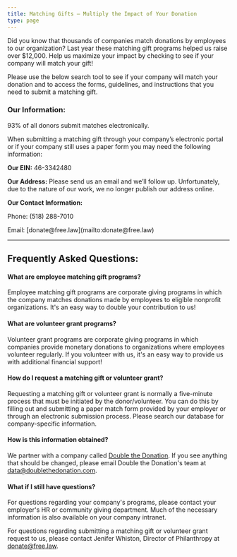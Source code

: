 ```yaml
---
title: Matching Gifts – Multiply the Impact of Your Donation
type: page
---
```


<p className="lead">Did you know that thousands of companies match donations by employees to our organization? Last year these matching gift programs helped us raise over $12,000. Help us maximize your impact by checking to see if your company will match your gift!</p>

Please use the below search tool to see if your company will match your donation and to access the forms, guidelines, and instructions that you need to submit a matching gift.

<DoubleTheDonationPlugin/>

### Our Information:
93% of all donors submit matches electronically.

When submitting a matching gift through your company’s electronic portal or if your company still uses a paper form you may need the following information:

<strong>Our EIN:</strong> 46-3342480

<strong>Our Address:</strong> Please send us an email and we’ll follow up. Unfortunately, due to the nature of our work, we no longer publish our address online.

<strong>Our Contact Information:</strong>

<p className="my-0">Phone: (518) 288-7010</p>

<p className="my-0">Email: [donate@free.law](mailto:donate@free.law)</p>

---

## Frequently Asked Questions:

#### What are employee matching gift programs?

Employee matching gift programs are corporate giving programs in which the company matches donations made by employees to eligible nonprofit organizations. It's an easy way to double your contribution to us!

#### What are volunteer grant programs?

Volunteer grant programs are corporate giving programs in which companies provide monetary donations to organizations where employees volunteer regularly. If you volunteer with us, it's an easy way to provide us with additional financial support!

#### How do I request a matching gift or volunteer grant?

Requesting a matching gift or volunteer grant is normally a five-minute process that must be initiated by the donor/volunteer. You can do this by filling out and submitting a paper match form provided by your employer or through an electronic submission process. Please search our database for company-specific information.

#### How is this information obtained?

We partner with a company called [Double the Donation](https://doublethedonation.com/). If you see anything that should be changed, please email Double the Donation's team at [data@doublethedonation.com](mailto:data@doublethedonation.com).

#### What if I still have questions?

For questions regarding your company's programs, please contact your employer's HR or community giving department. Much of the necessary information is also available on your company intranet.

For questions regarding submitting a matching gift or volunteer grant request to us, please contact Jenifer Whiston, Director of Philanthropy at [donate@free.law](mailto:donate@free.law).
